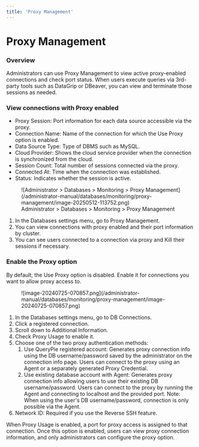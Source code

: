 ```yaml
---
title: 'Proxy Management'
---
```


# Proxy Management

### Overview

Administrators can use Proxy Management to view active proxy-enabled connections and check port status. When users execute queries via 3rd-party tools such as DataGrip or DBeaver, you can view and terminate those sessions as needed.

### View connections with Proxy enabled

* Proxy Session: Port information for each data source accessible via the proxy.
* Connection Name: Name of the connection for which the Use Proxy option is enabled.
* Data Source Type: Type of DBMS such as MySQL.
* Cloud Provider: Shows the cloud service provider when the connection is synchronized from the cloud.
* Session Count: Total number of sessions connected via the proxy.
* Connected At: Time when the connection was established.
* Status: Indicates whether the session is active.

<figure data-layout="center" data-align="center">
![Administrator > Databases > Monitoring > Proxy Management](/administrator-manual/databases/monitoring/proxy-management/image-20250512-113752.png)
<figcaption>
Administrator > Databases > Monitoring > Proxy Management
</figcaption>
</figure>

1. In the Databases settings menu, go to Proxy Management.
2. You can view connections with proxy enabled and their port information by cluster.
3. You can see users connected to a connection via proxy and Kill their sessions if necessary.

### Enable the Proxy option

By default, the Use Proxy option is disabled. Enable it for connections you want to allow proxy access to.

<figure data-layout="center" data-align="center">
![image-20240725-070857.png](/administrator-manual/databases/monitoring/proxy-management/image-20240725-070857.png)
</figure>

1. In the Databases settings menu, go to DB Connections.
2. Click a registered connection.
3. Scroll down to Additional Information.
4. Check Proxy Usage to enable it.
5. Choose one of the two proxy authentication methods:
    1. Use QueryPie registered account: Generates proxy connection info using the DB username/password saved by the administrator on the connection info page. Users can connect to the proxy using an Agent or a separately generated Proxy Credential.
    2. Use existing database account with Agent: Generates proxy connection info allowing users to use their existing DB username/password. Users can connect to the proxy by running the Agent and connecting to localhost and the provided port. Note: When using the user's DB username/password, connection is only possible via the Agent.
6. Network ID: Required if you use the Reverse SSH feature.

When Proxy Usage is enabled, a port for proxy access is assigned to that connection. Once this option is enabled, users can view proxy connection information, and only administrators can configure the proxy option.
